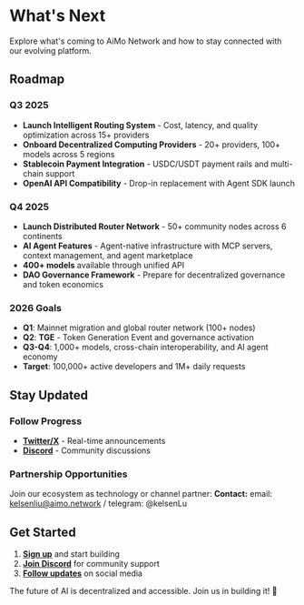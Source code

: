 # What's Next

Explore what's coming to AiMo Network and how to stay connected with our evolving platform.

## Roadmap

### Q3 2025
- **Launch Intelligent Routing System** - Cost, latency, and quality optimization across 15+ providers
- **Onboard Decentralized Computing Providers** - 20+ providers, 100+ models across 5 regions
- **Stablecoin Payment Integration** - USDC/USDT payment rails and multi-chain support
- **OpenAI API Compatibility** - Drop-in replacement with Agent SDK launch

### Q4 2025
- **Launch Distributed Router Network** - 50+ community nodes across 6 continents
- **AI Agent Features** - Agent-native infrastructure with MCP servers, context management, and agent marketplace
- **400+ models** available through unified API
- **DAO Governance Framework** - Prepare for decentralized governance and token economics

### 2026 Goals
- **Q1**: Mainnet migration and global router network (100+ nodes)
- **Q2**: **TGE** - Token Generation Event and governance activation
- **Q3-Q4**: 1,000+ models, cross-chain interoperability, and AI agent economy
- **Target**: 100,000+ active developers and 1M+ daily requests

## Stay Updated

### Follow Progress
- **[Twitter/X](https://x.com/AiMoNetwork)** - Real-time announcements
- **[Discord](https://discord.gg/MkeG9Zwuaw)** - Community discussions

### Partnership Opportunities
Join our ecosystem as technology or channel partner:
**Contact:** email: kelsenliu@aimo.network / telegram: @kelsenLu

## Get Started

1. **[Sign up](/overview)** and start building
2. **[Join Discord](https://discord.gg/MkeG9Zwuaw)** for community support
3. **[Follow updates](https://x.com/AiMoNetwork)** on social media

The future of AI is decentralized and accessible. Join us in building it! 🚀
